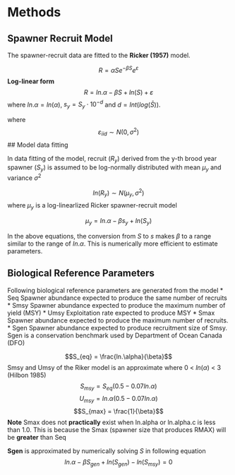 \newpage
# Methods
## Spawner Recruit Model
The spawner-recruit data are fitted to the **Ricker (1957)** model. 

$$R = \alpha Se^{-\beta S}e^{\varepsilon}$$
**Log-linear form**
$$R = ln.\alpha -\beta S+ln(S) +\varepsilon $$
where $ln.\alpha = ln(\alpha)$, $s_{y} = S_{y}\cdot{10}^{-d}$ and $d = Int(log(\bar{S}))$.   

where 
$$\varepsilon_{iid} \sim N(0,\sigma ^{2})$$
## Model data fitting

In data fitting of the model, recruit ($R_{y}$) derived from the y-th brood year spawner ($S_{y}$) is assumed to be log-normally distributed with mean $\mu_{y}$ and variance ${\sigma}^{2}$
 
$$ln(R_{y}) \sim N(\mu_{y},{\sigma}^{2})$$
where $\mu_{y}$ is a log-linearlized Ricker spawner-recruit model 

$$\mu_{y} = ln.\alpha -\beta s_{y}+ln(S_{y})$$

In the above equations, the conversion from $S$ to $s$ makes $\beta$ to a range similar to the range of $ln.\alpha$.  This is numerically more efficient to estimate parameters. 



## Biological Reference Parameters
Following biological reference parameters are generated from the model 
* Seq   Spawner abundance expected to produce the same number of recruits
* Smsy  Spawner abundance expected to produce the maximum number of yield (MSY) 
* Umsy  Exploitation rate expected to produce MSY
* Smax  Spawner abundance expected to produce the maximum number of recruits.  
* Sgen  Spawner abundance expected to produce recruitment size of Smsy. Sgen is a conservation benchmark used by Department of Ocean Canada (DFO)

$$S_{eq} =  \frac{ln.\alpha}{\beta}$$
Smsy and Umsy of the Riker model is an approximate where 0 < $ln(\alpha)$ < 3  (Hilbon 1985) 
$$S_{msy} =  S_{eq}(0.5-0.07ln.\alpha)$$
$$U_{msy} =  ln.\alpha(0.5-0.07ln.\alpha)$$
$$S_{max} =  \frac{1}{\beta}$$
**Note** 
Smax does not **practically** exist when ln.alpha or ln.alpha.c is less than 1.0. This is because the Smax (spawner size that produces RMAX) will be **greater** than Seq 

**Sgen** is approximated by numerically solving $S$ in following equation
$$ln.\alpha-\beta S_{gen} + ln(S_{gen}) - ln(S_{msy}) = 0$$